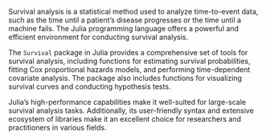 Survival analysis is a statistical method used to analyze time-to-event data, such as the time until a patient's disease progresses or the time until a machine fails. The Julia programming language offers a powerful and efficient environment for conducting survival analysis.

The `Survival` package in Julia provides a comprehensive set of tools for survival analysis, including functions for estimating survival probabilities, fitting Cox proportional hazards models, and performing time-dependent covariate analysis. The package also includes functions for visualizing survival curves and conducting hypothesis tests.

Julia's high-performance capabilities make it well-suited for large-scale survival analysis tasks. Additionally, its user-friendly syntax and extensive ecosystem of libraries make it an excellent choice for researchers and practitioners in various fields.
